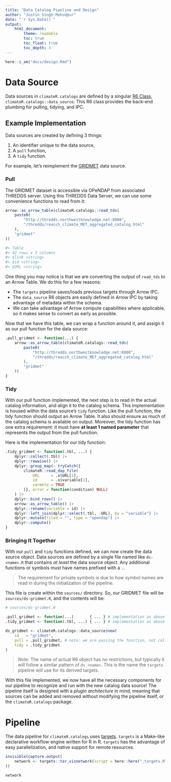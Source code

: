 ```yaml
---
title: "Data Catalog Pipeline and Design"
author: "Justin Singh-Mohudpur"
date: "`r Sys.Date()`"
output:
    html_document:
        theme: readable
        toc: true
        toc_float: true
        toc_depth: 3
---
```


```r
here::i_am("docs/design.Rmd")
```

# Data Source

Data sources in `climateR.catalogs` are defined by a singular [R6 Class](https://r6.r-lib.org/articles/Introduction.html),
`climateR.catalogs::data_source`. This R6 class provides the back-end plumbing for
pulling, tidying, and IPC.

## Example Implementation

Data sources are created by defining 3 things:

1. An identifier unique to the data source,
2. A `pull` function,
3. A `tidy` function.

For example, let's reimplement the [GRIDMET](https://www.climatologylab.org/gridmet.html) data source.

### Pull

The GRIDMET dataset is accessible via OPeNDAP from associated THREDDS server.
Using this THREDDS Data Server, we can use some convenience functions to read from it:

```r
arrow::as_arrow_table(climateR.catalogs::read_tds(
    paste0(
        "http://thredds.northwestknowledge.net:8080",
        "/thredds/reacch_climate_MET_aggregated_catalog.html"
    ),
    "gridmet"
))

#> Table
#> 42 rows x 3 columns
#> $link <string>
#> $id <string>
#> $URL <string>
```

One thing you may notice is that we are converting the output of `read_tds` to an Arrow Table.
We do this for a few reasons:

- The `targets` pipeline saves/loads previous targets through Arrow IPC.
- The `data_source` R6 objects are easily defined in Arrow IPC by taking advantage of metadata within the schema.
- We can take advantage of Arrow compute capabilities where applicable, so it makes sense to convert as early as possible.

Now that we have this table, we can wrap a function around it, and assign it as our pull function for the data source:

```r
.pull_gridmet <- function(...) {
    arrow::as_arrow_table(climateR.catalogs::read_tds(
        paste0(
            "http://thredds.northwestknowledge.net:8080",
            "/thredds/reacch_climate_MET_aggregated_catalog.html"
        ),
        "gridmet"
    ))
}
```
### Tidy

With our pull function implemented, the next step is to read in the actual catalog information, and align it to
the catalog schema. This implementation is housed within the data source's `tidy` function. Like the pull function,
the tidy function should output an Arrow Table. It also should ensure as much of the catalog schema is available on output.
Moreover, the tidy function has one extra requirement: it must have **at least 1 named parameter** that represents the output
from the pull function.

Here is the implementation for our tidy function:
```r
.tidy_gridmet <- function(.tbl, ...) {
    dplyr::collect(.tbl) |>
    dplyr::rowwise() |>
    dplyr::group_map(~ tryCatch({
        climateR::read_dap_file(
            URL     = .x$URL[1],
            id      = .x$variable[1],
            varmeta = TRUE
        )}, error = function(condition) NULL)
    ) |>
    dplyr::bind_rows() |>
    arrow::as_arrow_table() |>
    dplyr::rename(variable = id) |>
    dplyr::left_join(dplyr::select(.tbl, -URL), by = "variable") |>
    dplyr::mutate(tiled = "", type = "opendap") |>
    dplyr::compute()
}
```

### Bringing It Together
With our `pull` and `tidy` functions defined, we can now create the data source object. Data sources are defined by a single
file named like `ds-<name>.R` that contains *at least* the data source object.
Any additional functions or symbols must have names prefixed with a `.`.

> The requirement for private symbols is due to how symbol names are read in during the initialization of the pipeline.

This file is create within the `sources/` directory. So, our GRIDMET file will be `sources/ds-gridmet.R`, and the contents
will be:

```R
# sources/ds-gridmet.R

.pull_gridmet <- function(...)       { ... } # implementation as above
.tidy_gridmet <- function(.tbl, ...) { ... } # implementation as above

ds_gridmet <- climateR.catalogs::data_source$new(
    id   = "gridmet",
    pull = .pull_gridmet, # note: we are passing the function, not calling it
    tidy = .tidy_gridmet
)
```

> *Note*: The name of actual R6 object has no restrictions, but typically it will follow a similar pattern of
> `ds_<name>`. This is the name the `targets` pipeline will use for its derived targets.

With this file implemented, we now have all the necessary components for our pipeline to recognize and run with
the new catalog data source! The pipeline itself is designed with a *plugin architecture* in mind, meaning that
sources can be added and removed without modifying the pipeline itself, or the `climateR.catalogs` package.

# Pipeline

The data pipeline for `climateR.catalogs` uses [targets](https://github.com/ropensci/targets).
`targets` is a Make-like declarative workflow engine written for R in R. `targets` has the advantage
of easy parallelization, and native support for remote resources.

```r
invisible(capture.output(
    network <- targets::tar_visnetwork(script = here::here("_targets.R"))
))

network
```